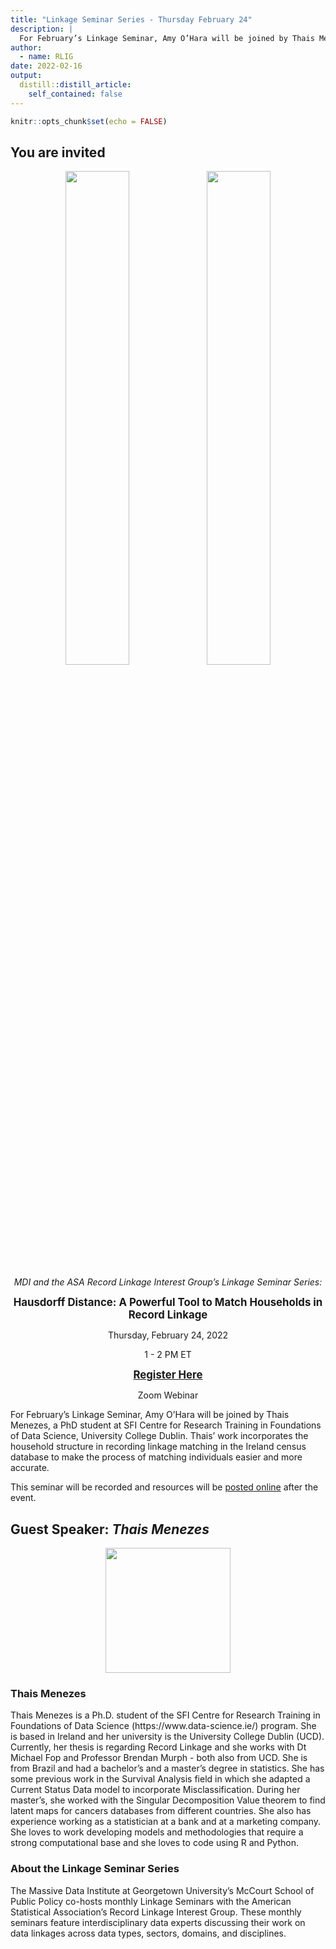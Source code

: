 ```yaml
---
title: "Linkage Seminar Series - Thursday February 24"
description: |
  For February’s Linkage Seminar, Amy O’Hara will be joined by Thais Menezes, a PhD student at SFI Centre for Research Training in Foundations of Data Science, University College Dublin. Thais’ work incorporates the household structure in recording linkage matching in the Ireland census database to make the process of matching individuals easier and more accurate.
author:
  - name: RLIG
date: 2022-02-16
output:
  distill::distill_article:
    self_contained: false
---
```



```r
knitr::opts_chunk$set(echo = FALSE)
```


## You are invited

<center>

<span style="margin:5%">
  <img src="MDI.jpg" width="45%"><img src="ASA.jpg" width="45%">
</span>

*MDI and the ASA Record Linkage Interest Group's Linkage Seminar Series: *

<big>**Hausdorff Distance: A Powerful Tool to Match Households in Record Linkage**</big>

Thursday, February 24, 2022

1 - 2 PM ET

<big>
[**Register Here**](https://georgetown.zoom.us/meeting/register/tJUodeuqrj0uGdy7AaYhys-w2mQ9nJ_07A4H)
</big>

Zoom Webinar

</center>


For February’s Linkage Seminar, Amy O’Hara will be joined by Thais Menezes, a PhD student at SFI Centre for Research Training in Foundations of Data Science, University College Dublin. Thais’ work incorporates the household structure in recording linkage matching in the Ireland census database to make the process of matching individuals easier and more accurate.

This seminar will be recorded and resources will be [posted online](https://mccourt.georgetown.edu/research/the-massive-data-institute/resources/linkage-project-seminars/) after the event.


## Guest Speaker: *Thais Menezes*

<center>
 <img src="portrait.jpg" width="200px">
</center>

### **Thais Menezes** 
Thais Menezes is a Ph.D. student of the SFI Centre for Research Training in Foundations of Data Science (https://www.data-science.ie/) program. She is based in Ireland and her university is the University College Dublin (UCD). Currently, her thesis is regarding Record Linkage and she works with Dt Michael Fop and Professor Brendan Murph - both also from UCD. She is from Brazil and had a bachelor's and a master's degree in statistics. She has some previous work in the Survival Analysis field in which she adapted a Current Status Data model to incorporate Misclassification. During her master's, she worked with the Singular Decomposition Value theorem to find latent maps for cancers databases from different countries. She also has experience working as a statistician at a bank and at a marketing company. She loves to work developing models and methodologies that require a strong computational base and she loves to code using R and Python.


### About the Linkage Seminar Series

The Massive Data Institute at Georgetown University's McCourt School of Public Policy co-hosts monthly Linkage Seminars with the American Statistical Association's Record Linkage Interest Group. These monthly seminars feature interdisciplinary data experts discussing their work on data linkages across data types, sectors, domains, and disciplines.








